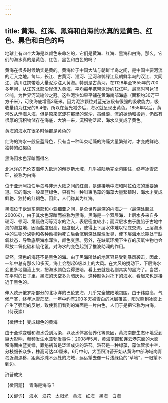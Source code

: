 ```yaml
---
---
---
```

title: 黄海、红海、黑海和白海的水真的是黄色、红色、黑色和白色的吗
---




地球上有四个大海是以颜色来命名的，它们是黄海、红海、黑海和白海。那么，它们的海水真的是黄色、红色、黑色和白色的吗？

黄海在很多时候确实是黄的。黄海位于中国大陆与朝鲜半岛之间，是中国主要河流的汇入之地。每年，长江、古黄河、淮河、辽河和鸭绿江及朝鲜半岛的汉江、大同江、清川江携带着大量泥沙注入黄海。特别是古黄河，在1128年至1855年的700多年间，从江苏北部沿岸流入黄海，平均每年携带泥沙约12亿吨，最高时可达16亿吨，为世界河流输沙之冠。这些泥沙如果平铺在黄海南部海底（面积约30万平方千米），可使海底增高3毫米。因为泥沙颗粒对蓝光波段有很强的吸收能力，吸收量约为红光的6.4倍，所以在蓝光减少后，海水就呈现出黄色。1855年以后，黄河改从渤海入海，但是原来沉淀在那里的泥沙，虽经浪、流的掀动和搬运，仍然有很厚的沉积物储存在海底，大浪一来，沉积物泛起，海水又变成了黄色。

黄海的海水在很多时候都是黄色的



红海的海水一般呈蓝绿色，只有当一种叫束毛藻的海藻大量繁殖时，才变成鲜艳、独特的红褐色



黑海因水色深暗而得名



北冰洋的巴伦支海伸入欧洲的俄罗斯水域，几乎被陆地完全包围住，终年冰雪茫茫，被称为白海



位于亚洲阿拉伯半岛与非洲大陆之间的红海，是连接地中海和阿拉伯海的重要通道。它的海水一般呈蓝绿色，只有当一种叫束毛藻的海藻大量繁殖时，海水才变成鲜艳、独特的红褐色。因此，人们称其为红海。

黑海位于欧洲东南部和小亚细亚之间，是全世界最深的内海之一（最深处超过2000米），由于其水色深暗而被称为黑海。黑海是一个双层海，上层水多来自多瑙河、顿河、第聂伯河等河水的注入，表层密度较小；而深层水由于脱胎于古地中海的海盆地，因而盐度很高，密度很大，使得上下层水体难以彻底交流。上层海水中的生物分泌物和各种动植物死亡后会沉到深处腐烂发臭，使下层海水长期处于缺氧状态，导致底层海水浑浊，颜色变黑。另外，在缺氧环境下生存的厌氧生物也会释放二氧化碳和硫化氢，对海水的变色起到了推波助澜的作用。

显然，深色的海还不是黑色的海。由于黑海所处的地区容易受到暴风袭击，因此，一年中总有那么10多天，海上会刮起6级以上的大风。在大风的搅动下，下层海水会更多地翻滚上来，把海水颜色变得更暗，看上去就是名副其实的黑海了。当然，在平时的日子里，黑海的天空多为暗灰色，这种颜色衬托下的海水，看起来也是接近于黑色的。

伸入欧洲俄罗斯部分的北冰洋的巴伦支海，几乎完全被陆地包围。由于纬度高，气候严寒，终年冰雪茫茫，一年中约有200多天被雪白的冰层覆盖，阳光照到冰面上产生了强烈的反射，致使我们看到的海面是一片白色，人们于是把它称为白海。（侍茂崇）





【微博士】变成绿色的黄海

由于全球变暖和海水受到污染，以及水体富营养化等原因，黄海南部生态环境受到巨大影响，频频发生水藻勃发事件：2008年5月，黄海南部和连云港东面的大面积海面由蓝变绿，罪魁祸首是泛滥成灾的浒苔。浒苔是一种绿藻，藻体管状中空，分枝细长众多，株高可达40厘米。6月中旬，大面积浒苔开始从黄海中部海域向青岛近海漂移，距离沙滩不远处的海域，远远望去像一片浅绿色的“草地”，一眼望不到边。

浒苔成灾



【微问题】　青海是海吗？

【关键词】　海水　浪花　太阳光　黄海　红海　黑海　白海